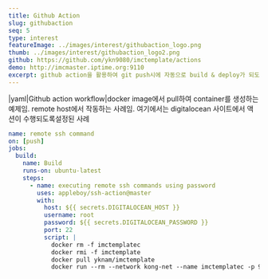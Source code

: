 ```yaml
---
title: Github Action
slug: githubaction
seq: 5
type: interest
featureImage: ../images/interest/githubaction_logo.png
thumb: ../images/interest/githubaction_logo2.png
github: https://github.com/ykn9080/imctemplate/actions
demo: http://imcmaster.iptime.org:9110
excerpt: github action을 활용하여 git push시에 자동으로 build & deploy가 되도록 사용할 수 있다.
---
```


|yaml|Github action workflow|docker image에서 pull하여 container를 생성하는 예제임.
remote host에서 작동하는 사례임. 여기에서는 digitalocean 사이트에서 액션이 수행되도록설정된 사례

```yaml
name: remote ssh command
on: [push]
jobs:
  build:
    name: Build
    runs-on: ubuntu-latest
    steps:
      - name: executing remote ssh commands using password
        uses: appleboy/ssh-action@master
        with:
          host: ${{ secrets.DIGITALOCEAN_HOST }}
          username: root
          password: ${{ secrets.DIGITALOCEAN_PASSWORD }}
          port: 22
          script: |
            docker rm -f imctemplatec
            docker rmi -f imctemplate
            docker pull yknam/imctemplate
            docker run --rm --network kong-net --name imctemplatec -p 9010:9010 -d yknam/imctemplate
```
